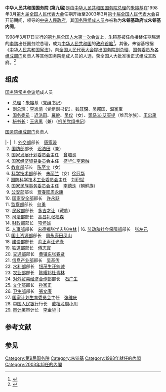 {{Infobox government cabinet
|cabinet_name=朱镕基政府
|cabinet_number=第九届
|gov_type=[[中华人民共和国国务院|国务院]]
|jurisdiction=[[中华人民共和国|中华人民共和国]]
|flag=Flag_of_the_People's_Republic_of_China.svg
|image= Zhu_Rongji.jpg
|date_formed=1998年3月19日
|date_dissolved=2003年3月18日
|government_head=[[朱镕基|朱镕基]]<br><small>[[中华人民共和国国务院总理|國務院總理]]</small>
|deputy_government_head=
|current_number=
|former_members_number=
|total_number=
|political_party={{CPC}}
|legislature_status=
|election=[[第九届全国人民代表大会#第一次会议|第九届全国人大第一次会议]]
|last_election=
|legislature_term=[[第九届全国人民代表大会|第九届全国人民代表大会]]
|budget=
|incoming_formation=
|outgoing_formation=
|previous=[[中华人民共和国国务院_(第八届)|第八届国务院]]
|successor=[[中华人民共和国国务院_(第十届)|第十届国务院]]
}}
'''中华人民共和国国务院 (第九届)'''是由[[中华人民共和国|中华人民共和国]][[国务院总理|国务院总理]]的[[朱镕基|朱镕基]]在1998年3月[[第九届全国人民代表大会|第九届全国人民代表大会]]任期开始至2003年3月[[第十届全国人民代表大会|第十届全国人民代表大会]]召开前期间，领导的[[中华人民共和国国务院|中央人民政府]]，其[[中华人民共和国国务院组成人员|国务院组成人员]]亦被称为'''朱镕基政府'''或'''朱镕基内阁'''。

1998年3月17日举行的[[第九届全国人民代表大会#第一次会议|第九届全国人大第一次会议]]上，朱镕基被任命接替任期届满的[[李鹏|李鹏]]出任国务院总理，成为[[中华人民共和国|中华人民共和国]]的[[政府首脑|政府首脑]]<ref>{{Cite web|title=第九届全国人民代表大会第一次会议简况|url=http://www.npc.gov.cn/npc/dbdhhy/content_9507.htm|date=2001-09-04|publisher=中国人大网|language=zh|archiveurl=https://web.archive.org/web/20160306051258/http://www.npc.gov.cn/npc/dbdhhy/content_9507.htm|archivedate=2016-03-06|dead-url=yes|access-date=2015-12-28}}</ref>。其後，朱镕基根据《[[中华人民共和国宪法|中华人民共和国宪法]]》，向[[全国人民代表大会|全国人民代表大会]]提出[[中华人民共和国国务院副总理|国务院副总理]]、[[国务委员|国务委员]]及[[国务院组成部门|各组成部门]]负责人等其他国务院组成人员的人选，获全国人大批准後正式组成其政府。<ref>{{Cite web|title=九届全国人大第一次会议决定朱镕基任国务院总理|url=http://news.xinhuanet.com/ziliao/2004-10/20/content_2115322.htm|accessdate=2015-12-28|date=2004-10-20|publisher=新华网|archiveurl=https://web.archive.org/web/20081007215230/http://news.xinhuanet.com/ziliao/2004-10/20/content_2115322.htm|archivedate=2008-10-07|dead-url=no}}</ref>

== 组成 ==

; [[国务院常务会议|国务院常务会议]]组成人员
* [[中华人民共和国国务院总理|总理]]：[[朱镕基|朱镕基]]（[[国务院常务会议|党组书记]]）
* [[中华人民共和国国务院副总理|副总理]]：[[李岚清|李岚清]]（党组副书记）、[[钱其琛|钱其琛]]、[[吴邦国|吴邦国]]、[[温家宝|温家宝]]
* [[国务委员|国务委员]]：[[迟浩田|迟浩田]]、[[罗干|羅幹]]、[[吴仪|吴仪]]（女）、[[司马义·艾买提|司马义·艾买提]]（维吾尔族）、[[王忠禹|王忠禹]]
* [[中华人民共和国国务院秘书长|秘书长]]：[[王忠禹|王忠禹]]（兼）（[[中共中央国家机关工作委员会|机关党组书记]]）

; [[国务院组成部门|国务院组成部门]]负责人
{{col-begin|width=90%}}
|-
|
 1. [[中华人民共和国外交部|外交部]]部长　[[唐家璇|唐家璇]]<br />
 2. [[中华人民共和国国防部|国防部]]部长　[[迟浩田|迟浩田]]（兼）<br />
 3. [[中华人民共和国国家发展和改革委员会|国家发展计划委员会]]主任　[[曾培炎|曾培炎]]<br />
 4. [[中华人民共和国国家经济贸易委员会|国家经济贸易委员会]]主任　[[盛华仁|盛华仁]]{{to}}[[李荣融|李荣融]]<br />
 5. [[中华人民共和国教育部|教育部]]部长　[[陈至立|陈至立]]（女）<br />
 6. [[中华人民共和国科学技术部|科学技术部]]部长　[[朱丽兰|朱丽兰]]（女）{{to}}[[徐冠华|徐冠华]]<br />
 7. [[中华人民共和国国防科学技术工业委员会|国防科学技术工业委员会]]主任　[[刘积斌|刘积斌]]<br />
 8. [[中华人民共和国国家民族事务委员会|国家民族事务委员会]]主任　[[李德洙|李德洙]]（朝鮮族）<br />
 9. [[中华人民共和国公安部|公安部]]部长　[[贾春旺|贾春旺]]{{to}}[[周永康|周永康]]<br />
10. [[中华人民共和国国家安全部|国家安全部]]部长　[[许永跃|许永跃]]<br />
11. [[中华人民共和国监察部|监察部]]部长　[[何勇_(1940年)|何勇]]<br />
12. [[中华人民共和国民政部|民政部]]部长　[[多吉才让|多吉才让]]（藏族）<br />
13. [[中华人民共和国司法部|司法部]]部长　[[高昌礼|高昌礼]]{{to}}[[张福森|张福森]]<br />
14. [[中华人民共和国财政部|财政部]]部长　[[项怀诚|项怀诚]]<br />
15. [[中华人民共和国人事部|人事部]]部长　[[宋德福_(1946年)|宋德福]]{{to}}[[张学忠|张学忠]]{{to}}[[张柏林|张柏林]]
|
16. [[中华人民共和国劳动和社会保障部|劳动和社会保障部]]部长　[[张左己|张左己]]<br />
17. [[中华人民共和国国土资源部|国土资源部]]部长　[[周永康|周永康]]{{to}}[[田凤山|田凤山]]<br />
18. [[中华人民共和国建设部|建设部]]部长　[[俞正声|俞正声]]{{to}}[[汪光焘|汪光焘]]<br />
19. [[中华人民共和国铁道部|铁道部]]部长　[[傅志寰|傅志寰]]<br />
20. [[中华人民共和国交通部|交通部]]部长　[[黄镇东|黄镇东]]{{to}}[[张春贤|张春贤]]<br />
21. [[中华人民共和国信息产业部|信息产业部]]部长　[[吴基传|吴基传]]<br />
22. [[中华人民共和国水利部|水利部]]部长　[[钮茂生|钮茂生]]{{to}}[[汪恕诚|汪恕诚]]<br />
23. [[中华人民共和国农业部|农业部]]部长　[[陈耀邦|陈耀邦]]{{to}}[[杜青林|杜青林]]<br />
24. [[中华人民共和国对外贸易经济合作部|对外贸易经济合作部]]部长　[[石广生|石广生]]<br />
25. [[中华人民共和国文化部|文化部]]部长　[[孙家正|孙家正]]<br />
26. [[中华人民共和国卫生部|卫生部]]部长　[[張文康|張文康]]<br />
27. [[中华人民共和国国家人口和计划生育委员会|国家计划生育委员会]]主任　[[张维庆|张维庆]]<br />
28. [[中国人民银行|中国人民银行]]行长　[[戴相龙|戴相龙]]{{to}}[[周小川|周小川]]<br />
29. [[中华人民共和国审计署|审计署]]审计长　[[李金华_(审计长)|李金华]]
|}

== 参考文献 ==
{{Reflist}}

== 参见 ==
{{Portal box|中华人民共和国|政治|历史}}

{{国务院/9}}
{{国务院}}
[[Category:第9届国务院|Category:第9届国务院]]
[[Category:朱镕基|Category:朱镕基]]
[[Category:1998年就任的內閣|Category:1998年就任的內閣]]
[[Category:2003年卸任的內閣|Category:2003年卸任的內閣]]